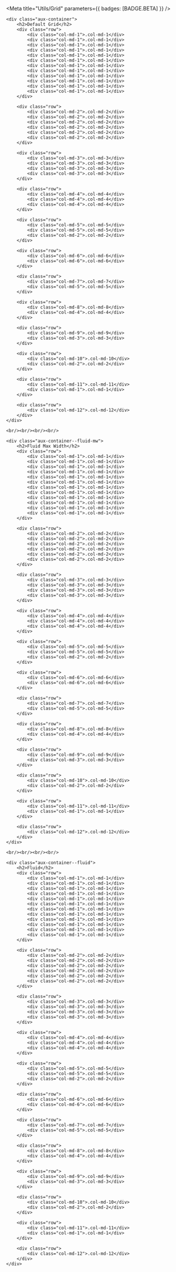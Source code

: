 
<Meta title="Utils/Grid" parameters={{ badges: [BADGE.BETA] }} />

<style>
{`
.row > [class^="col-"] { 
    background-color: rgba(39,41,43,0.03);
    border: 1px solid rgba(39,41,43,0.1);
}

[class^="col-"] {
    padding: 10px;
}
`}
</style>


    <div class="aux-container">
        <h2>Default Grid</h2>
        <div class="row">
            <div class="col-md-1">.col-md-1</div>
            <div class="col-md-1">.col-md-1</div>
            <div class="col-md-1">.col-md-1</div>
            <div class="col-md-1">.col-md-1</div>
            <div class="col-md-1">.col-md-1</div>
            <div class="col-md-1">.col-md-1</div>
            <div class="col-md-1">.col-md-1</div>
            <div class="col-md-1">.col-md-1</div>
            <div class="col-md-1">.col-md-1</div>
            <div class="col-md-1">.col-md-1</div>
            <div class="col-md-1">.col-md-1</div>
            <div class="col-md-1">.col-md-1</div>
        </div>

        <div class="row">
            <div class="col-md-2">.col-md-2</div>
            <div class="col-md-2">.col-md-2</div>
            <div class="col-md-2">.col-md-2</div>
            <div class="col-md-2">.col-md-2</div>
            <div class="col-md-2">.col-md-2</div>
            <div class="col-md-2">.col-md-2</div>
        </div>

        <div class="row">
            <div class="col-md-3">.col-md-3</div>
            <div class="col-md-3">.col-md-3</div>
            <div class="col-md-3">.col-md-3</div>
            <div class="col-md-3">.col-md-3</div>
        </div>

        <div class="row">
            <div class="col-md-4">.col-md-4</div>
            <div class="col-md-4">.col-md-4</div>
            <div class="col-md-4">.col-md-4</div>
        </div>

        <div class="row">
            <div class="col-md-5">.col-md-5</div>
            <div class="col-md-5">.col-md-5</div>
            <div class="col-md-2">.col-md-2</div>
        </div>

        <div class="row">
            <div class="col-md-6">.col-md-6</div>
            <div class="col-md-6">.col-md-6</div>
        </div>

        <div class="row">
            <div class="col-md-7">.col-md-7</div>
            <div class="col-md-5">.col-md-5</div>
        </div>

        <div class="row">
            <div class="col-md-8">.col-md-8</div>
            <div class="col-md-4">.col-md-4</div>
        </div>

        <div class="row">
            <div class="col-md-9">.col-md-9</div>
            <div class="col-md-3">.col-md-3</div>
        </div>

        <div class="row">
            <div class="col-md-10">.col-md-10</div>
            <div class="col-md-2">.col-md-2</div>
        </div>

        <div class="row">
            <div class="col-md-11">.col-md-11</div>
            <div class="col-md-1">.col-md-1</div>
        </div>

        <div class="row">
            <div class="col-md-12">.col-md-12</div>
        </div>
    </div>

    <br/><br/><br/><br/>
    
    <div class="aux-container--fluid-mw">
        <h2>Fluid Max Width</h2>
        <div class="row">
            <div class="col-md-1">.col-md-1</div>
            <div class="col-md-1">.col-md-1</div>
            <div class="col-md-1">.col-md-1</div>
            <div class="col-md-1">.col-md-1</div>
            <div class="col-md-1">.col-md-1</div>
            <div class="col-md-1">.col-md-1</div>
            <div class="col-md-1">.col-md-1</div>
            <div class="col-md-1">.col-md-1</div>
            <div class="col-md-1">.col-md-1</div>
            <div class="col-md-1">.col-md-1</div>
            <div class="col-md-1">.col-md-1</div>
            <div class="col-md-1">.col-md-1</div>
        </div>

        <div class="row">
            <div class="col-md-2">.col-md-2</div>
            <div class="col-md-2">.col-md-2</div>
            <div class="col-md-2">.col-md-2</div>
            <div class="col-md-2">.col-md-2</div>
            <div class="col-md-2">.col-md-2</div>
            <div class="col-md-2">.col-md-2</div>
        </div>

        <div class="row">
            <div class="col-md-3">.col-md-3</div>
            <div class="col-md-3">.col-md-3</div>
            <div class="col-md-3">.col-md-3</div>
            <div class="col-md-3">.col-md-3</div>
        </div>

        <div class="row">
            <div class="col-md-4">.col-md-4</div>
            <div class="col-md-4">.col-md-4</div>
            <div class="col-md-4">.col-md-4</div>
        </div>

        <div class="row">
            <div class="col-md-5">.col-md-5</div>
            <div class="col-md-5">.col-md-5</div>
            <div class="col-md-2">.col-md-2</div>
        </div>

        <div class="row">
            <div class="col-md-6">.col-md-6</div>
            <div class="col-md-6">.col-md-6</div>
        </div>

        <div class="row">
            <div class="col-md-7">.col-md-7</div>
            <div class="col-md-5">.col-md-5</div>
        </div>

        <div class="row">
            <div class="col-md-8">.col-md-8</div>
            <div class="col-md-4">.col-md-4</div>
        </div>

        <div class="row">
            <div class="col-md-9">.col-md-9</div>
            <div class="col-md-3">.col-md-3</div>
        </div>

        <div class="row">
            <div class="col-md-10">.col-md-10</div>
            <div class="col-md-2">.col-md-2</div>
        </div>

        <div class="row">
            <div class="col-md-11">.col-md-11</div>
            <div class="col-md-1">.col-md-1</div>
        </div>

        <div class="row">
            <div class="col-md-12">.col-md-12</div>
        </div>
    </div>

    <br/><br/><br/><br/>
    
    <div class="aux-container--fluid">
        <h2>Fluid</h2>
        <div class="row">
            <div class="col-md-1">.col-md-1</div>
            <div class="col-md-1">.col-md-1</div>
            <div class="col-md-1">.col-md-1</div>
            <div class="col-md-1">.col-md-1</div>
            <div class="col-md-1">.col-md-1</div>
            <div class="col-md-1">.col-md-1</div>
            <div class="col-md-1">.col-md-1</div>
            <div class="col-md-1">.col-md-1</div>
            <div class="col-md-1">.col-md-1</div>
            <div class="col-md-1">.col-md-1</div>
            <div class="col-md-1">.col-md-1</div>
            <div class="col-md-1">.col-md-1</div>
        </div>

        <div class="row">
            <div class="col-md-2">.col-md-2</div>
            <div class="col-md-2">.col-md-2</div>
            <div class="col-md-2">.col-md-2</div>
            <div class="col-md-2">.col-md-2</div>
            <div class="col-md-2">.col-md-2</div>
            <div class="col-md-2">.col-md-2</div>
        </div>

        <div class="row">
            <div class="col-md-3">.col-md-3</div>
            <div class="col-md-3">.col-md-3</div>
            <div class="col-md-3">.col-md-3</div>
            <div class="col-md-3">.col-md-3</div>
        </div>

        <div class="row">
            <div class="col-md-4">.col-md-4</div>
            <div class="col-md-4">.col-md-4</div>
            <div class="col-md-4">.col-md-4</div>
        </div>

        <div class="row">
            <div class="col-md-5">.col-md-5</div>
            <div class="col-md-5">.col-md-5</div>
            <div class="col-md-2">.col-md-2</div>
        </div>

        <div class="row">
            <div class="col-md-6">.col-md-6</div>
            <div class="col-md-6">.col-md-6</div>
        </div>

        <div class="row">
            <div class="col-md-7">.col-md-7</div>
            <div class="col-md-5">.col-md-5</div>
        </div>

        <div class="row">
            <div class="col-md-8">.col-md-8</div>
            <div class="col-md-4">.col-md-4</div>
        </div>

        <div class="row">
            <div class="col-md-9">.col-md-9</div>
            <div class="col-md-3">.col-md-3</div>
        </div>

        <div class="row">
            <div class="col-md-10">.col-md-10</div>
            <div class="col-md-2">.col-md-2</div>
        </div>

        <div class="row">
            <div class="col-md-11">.col-md-11</div>
            <div class="col-md-1">.col-md-1</div>
        </div>

        <div class="row">
            <div class="col-md-12">.col-md-12</div>
        </div>
    </div>

  